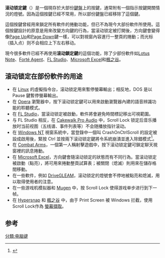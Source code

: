 {{noteTA|G1=IT}}
'''滚动锁定鍵'''（{{lang-en|'''Scroll Lock'''}}）是一個現存於大部份[[電腦鍵盤|鍵盤]]上的按鍵，通常附有一個指示按鍵開關情況的燈號。因為這個按鍵已經不常用，所以部份鍵盤已經移除了這個鍵。

這個按鍵曾經用來鎖定所有軟件的捲動功能，但已不為現今大部份軟件所使用。這個按鍵設計的原意是用來改變方向鍵的行為，當滚动锁定被打開後，方向鍵會變得像[[Page_Up|Page Up]]和[[Page_Down|Page Down]]鍵一樣，可以對視窗內容進行一整頁的捲動；而光标（插入点）则不会相应上下左右移动。

現今很多軟件已經不再使用'''滚动鎖定鍵'''的這個功能，除了少部份軟件如[[Lotus_Note|Lotus Note]]、[[Forté_Agent|Forté Agent]]、[[FL_Studio|FL Studio]]、[[Microsoft_Excel|Microsoft Excel]]和[[楓之谷|楓之谷]]。

== 滚动锁定在部份軟件的用途 ==
* 在 [[Linux|Linux]] 的虛擬指令台，滚动锁定用來暫停螢幕輸出；相反地，DOS 是以 Pause 鍵暫停螢幕輸出。
* 在 [[Opera|Opera]] 瀏覽器中，按下滚动锁定鍵可以用來啟動瀏覽器內建的語音辨識功能的聆聽模式。
* 在 [[FL_Studio|FL Studio]]，當滚动锁定被啟動，軟件將會避免時間標記移出可視範圍。
* 与 FL Studio 相反，在 [[Cakewalk_Pro_Audio|Cakewalk Pro Audio]] 中，Scroll Lock 锁定后音乐播放时当前视图（五线谱、事件列表等）不会随播放指针滚动。
* 在 [[Windows_NT|Windows NT]] 視窗系統中，當登錄中一個叫 CrashOnCtrlScroll 的設定被設成啟用後，緊按 Ctrl 並按兩下滚动锁定鍵將令系統崩潰並進入除錯模式<ref>{{cite web|url=http://msdn.microsoft.com/en-us/library/windows/hardware/ff545499(v=vs.85).aspx|title=Forcing a System Crash from the Keyboard|publisher=''[[微软开发者网络|微软开发者网络]]''|language=英语|access-date=2013-04-27|archive-date=2017-02-01|archive-url=https://web.archive.org/web/20170201201841/https://msdn.microsoft.com/en-us/library/windows/hardware/ff545499(v=vs.85).aspx|dead-url=no}}</ref>。
* 在 [[Combat_Arms|Combat Arms]]，一個第一人稱射擊遊戲中，按下滚动锁定鍵可鎖定聊天視窗裡的訊息捲動。
* 在 [[Microsoft_Excel|Microsoft Excel]]，方向鍵會隨滚动锁定的狀態而有不同行為。當滚动锁定被啟動（點亮），將可用來捲動整頁試算表；被關閉（熄滅）則用來在儲存格間移動。
* 在一些軟件，例如 [[DriveGLEAM|DriveGLEAM]]，滚动锁定的燈號會不停地被點亮和熄滅，用以取得使用者的注意。
* 在一些游戏机模拟器和 [[Mugen|Mugen]] 中，按 Scroll Lock 使得游戏单步进行到下一帧。
* 在 [[Hypersnap|Hypersnap]] 和 [[楓之谷|楓之谷]] 中，由于 Print Screen 被 Windows 拦截，使用 Scroll Lock作為 [[截图|螢幕擷取]]。

== 参考 ==
{{reflist}}
{{鍵盤}}
{{电脑键盘的键}}

[[分類:电脑键|分類:电脑键]]